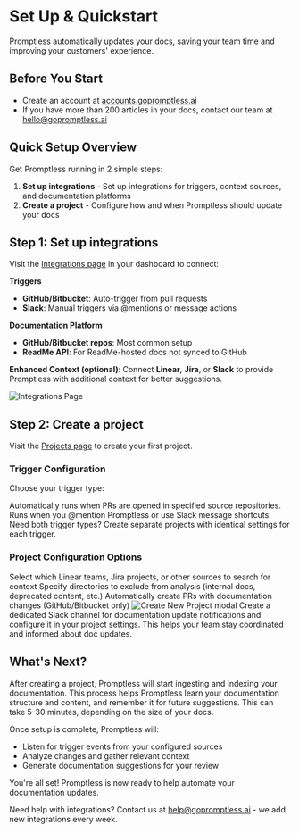 # Set Up & Quickstart

Promptless automatically updates your docs, saving your team time and improving your customers' experience.

## Before You Start

- Create an account at [accounts.gopromptless.ai](https://accounts.gopromptless.ai)
- If you have more than 200 articles in your docs, contact our team at [hello@gopromptless.ai](mailto:hello@gopromptless.ai)

## Quick Setup Overview

Get Promptless running in 2 simple steps:

1. **Set up integrations** - Set up integrations for triggers, context sources, and documentation platforms
2. **Create a project** - Configure how and when Promptless should update your docs

## Step 1: Set up integrations

Visit the [Integrations page](https://app.gopromptless.ai/integrations) in your dashboard to connect:

**Triggers**

- **GitHub/Bitbucket**: Auto-trigger from pull requests
- **Slack**: Manual triggers via @mentions or message actions
  
**Documentation Platform**

- **GitHub/Bitbucket repos**: Most common setup
- **ReadMe API**: For ReadMe-hosted docs not synced to GitHub

**Enhanced Context (optional)**: Connect **Linear**, **Jira**, or **Slack** to provide Promptless with additional context for better suggestions.

<Frame>
  <img src="./assets/integrations-page.png" alt="Integrations Page" />
</Frame>

## Step 2: Create a project

Visit the [Projects page](https://app.gopromptless.ai/projects) to create your first project.

### Trigger Configuration

Choose your trigger type:

<Cards>
  <Card title="GitHub/Bitbucket Triggers" icon="fa-code-pull-request">
    Automatically runs when PRs are opened in specified source repositories.
  </Card>
  <Card title="Slack Triggers" icon="brands slack">
    Runs when you @mention Promptless or use Slack message shortcuts.
  </Card>
</Cards>

<Info>
Need both trigger types? Create separate projects with identical settings for each trigger.
</Info>

### Project Configuration Options

<ParamField path="Context Sources" type="optional">
  Select which Linear teams, Jira projects, or other sources to search for context
</ParamField>

<ParamField path="Excluded Directories" type="optional">
  Specify directories to exclude from analysis (internal docs, deprecated content, etc.)
</ParamField>

<ParamField path="Auto-publish" type="boolean">
  Automatically create PRs with documentation changes (GitHub/Bitbucket only)
</ParamField>

<Frame>
  <img src="https://promptless-customer-doc-assets.s3.amazonaws.com/docs-images/org_2lvkgU9erOFxYhtEVVC0ymPrPdF/80863009-2671-4d86-91d6-95633becce22-new-project-modal-updated.png" alt="Create New Project modal" />
</Frame>


<Tip title="Best Practice">
Create a dedicated Slack channel for documentation update notifications and configure it in your project settings. This helps your team stay coordinated and informed about doc updates.
</Tip>

## What's Next?

After creating a project, Promptless will start ingesting and indexing your documentation. This process helps Promptless learn your documentation structure and content, and remember it for future suggestions. This can take 5-30 minutes, depending on the size of your docs.

Once setup is complete, Promptless will:
- Listen for trigger events from your configured sources
- Analyze changes and gather relevant context
- Generate documentation suggestions for your review

<Success>
You're all set! Promptless is now ready to help automate your documentation updates.
</Success>

Need help with integrations? Contact us at [help@gopromptless.ai](mailto:help@gopromptless.ai) - we add new integrations every week.